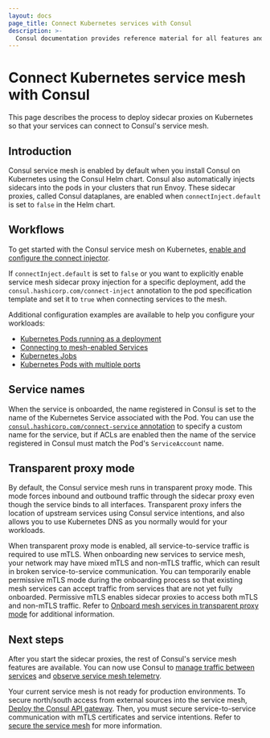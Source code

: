 ```yaml
---
layout: docs
page_title: Connect Kubernetes services with Consul
description: >-
  Consul documentation provides reference material for all features and options available in Consul.
---
```


# Connect Kubernetes service mesh with Consul

This page describes the process to deploy sidecar proxies on Kubernetes so that your services can connect to Consul's service mesh.

## Introduction

Consul service mesh is enabled by default when you install Consul on Kubernetes using the Consul Helm chart. Consul also automatically injects sidecars into the pods in your clusters that run Envoy. These sidecar proxies, called Consul dataplanes, are enabled when `connectInject.default` is set to `false` in the Helm chart.

## Workflows

To get started with the Consul service mesh on Kubernetes, [enable and configure the connect injector](/consul/docs/connect/k8s/inject).

If `connectInject.default` is set to `false` or you want to explicitly enable service mesh sidecar proxy injection for a specific deployment, add the `consul.hashicorp.com/connect-inject` annotation to the pod specification template and set it to `true` when connecting services to the mesh.

Additional configuration examples are available to help you configure your workloads:

- [Kubernetes Pods running as a deployment](/consul/docs/connect/k8s/workload#kubernetes-pods-running-as-a-deployment)
- [Connecting to mesh-enabled Services](/consul/docs/connect/k8s/workload#connecting-to-mesh-enabled-services)
- [Kubernetes Jobs](/consul/docs/connect/k8s/workload#kubernetes-jobs)
- [Kubernetes Pods with multiple ports](/consul/docs/connect/k8s/workload#kubernetes-pods-with-multiple-ports)

## Service names

When the service is onboarded, the name registered in Consul is set to the name of the Kubernetes Service associated with the Pod. You can use the [`consul.hashicorp.com/connect-service` annotation](/consul/docs/k8s/annotations-and-labels#consul-hashicorp-com-connect-service) to specify a custom name for the service, but if ACLs are enabled then the name of the service registered in Consul must match the Pod's `ServiceAccount` name.

## Transparent proxy mode

By default, the Consul service mesh runs in transparent proxy mode. This mode forces inbound and outbound traffic through the sidecar proxy even though the service binds to all interfaces. Transparent proxy infers the location of upstream services using Consul service intentions, and also allows you to use Kubernetes DNS as you normally would for your workloads.

When transparent proxy mode is enabled, all service-to-service traffic is required to use mTLS. When onboarding new services to service mesh, your network may have mixed mTLS and non-mTLS traffic, which can result in broken service-to-service communication. You can temporarily enable permissive mTLS mode during the onboarding process so that existing mesh services can accept traffic from services that are not yet fully onboarded. Permissive mTLS enables sidecar proxies to access both mTLS and non-mTLS traffic. Refer to [Onboard mesh services in transparent proxy mode](/consul/docs/register/service/k8s/transparent-proxy) for additional information.

## Next steps

After you start the sidecar proxies, the rest of Consul's service mesh features are available. You can now use Consul to [manage traffic between services](/consul/docs/manage-traffic/k8s) and [observe service mesh telemetry](/consul/docs/observe/telemetry/k8s).

Your current service mesh is not ready for production environments. To secure north/south access from external sources into the service mesh, [Deploy the Consul API gateway](/consul/docs/north-south/api-gateway). Then, you must secure service-to-service communication with mTLS certificates and service intentions. Refer to [secure the service mesh](/consul/docs/secure-mesh/k8s) for more information.